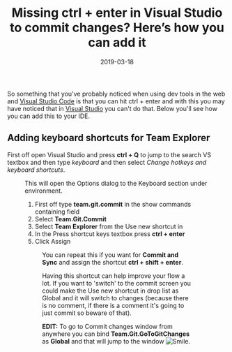 ﻿---
title: 'Missing ctrl + enter in Visual Studio to commit changes? Here’s how you can add it'
date: 2019-03-18
tags: ['git', 'VSTS / TFS', 'Visual Studio']
draft: false
summary: 'So something that you''ve probably noticed when using dev tools in the web and Visual Studio Code is that you can hit ctrl + enter and with this you may have noticed that in Visual Studio you can''t do that. Below you''ll see how you can add this to your IDE.'
---


So something that you've probably noticed when using dev tools in the web and [Visual Studio Code](https://code.visualstudio.com/) is that you can hit ctrl + enter and with this you may have noticed that in [Visual Studio](https://visualstudio.microsoft.com/) you can't do that. Below you'll see how you can add this to your IDE.

## Adding keyboard shortcuts for Team Explorer

First off open Visual Studio and press **ctrl + Q** to jump to the search VS textbox and then type *keyboard* and then select *Change hotkeys and keyboard shortcuts*. 

<Figure key="/images/1e1bc5d6f3b748a1bf3f91ecfc18dc2e.png" src="/images/1e1bc5d6f3b748a1bf3f91ecfc18dc2e.png" alt="image" width="0" height="0" caption="FILL THIS IN" />

This will open the Options dialog to the Keyboard section under environment. 

1. First off type **team.git.commit** in the show commands containing field
2. Select **Team.Git.Commit**
3. Select **Team Explorer** from the Use new shortcut in
4. In the Press shortcut keys textbox press **ctrl + enter**
5. Click Assign

<Figure key="/images/1de2d8d6ba004f9a87de8d4a1fbc6da5.png" src="/images/1de2d8d6ba004f9a87de8d4a1fbc6da5.png" alt="image" width="0" height="0" caption="FILL THIS IN" />

You can repeat this if you want for **Commit and Sync** and assign the shortcut **ctrl + shift + enter**.

Having this shortcut can help improve your flow a lot. If you want to 'switch' to the commit screen you could make the Use new shortcut in drop list as Global and it will switch to changes (because there is no comment, if there is a comment it's going to just commit so beware of that).

**EDIT:** To go to Commit changes window from anywhere you can bind **Team.Git.GoToGitChanges** as **Global** and that will jump to the window ![Smile](https://gordonbeeming.com/images/emoticons/smile.svg).

